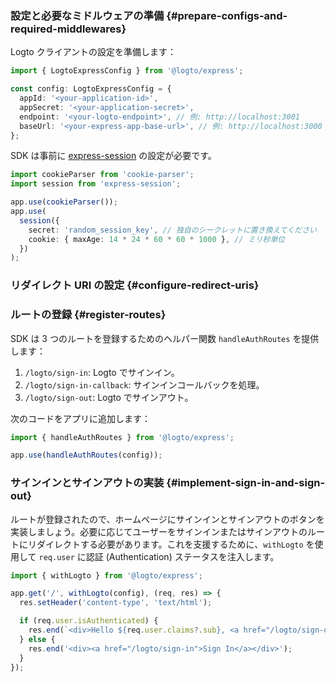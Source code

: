 
### 設定と必要なミドルウェアの準備 \{#prepare-configs-and-required-middlewares}

Logto クライアントの設定を準備します：

```ts title="app.ts"
import { LogtoExpressConfig } from '@logto/express';

const config: LogtoExpressConfig = {
  appId: '<your-application-id>',
  appSecret: '<your-application-secret>',
  endpoint: '<your-logto-endpoint>', // 例: http://localhost:3001
  baseUrl: '<your-express-app-base-url>', // 例: http://localhost:3000
};
```

SDK は事前に [express-session](https://www.npmjs.com/package/express-session) の設定が必要です。

```ts title="app.ts"
import cookieParser from 'cookie-parser';
import session from 'express-session';

app.use(cookieParser());
app.use(
  session({
    secret: 'random_session_key', // 独自のシークレットに置き換えてください
    cookie: { maxAge: 14 * 24 * 60 * 60 * 1000 }, // ミリ秒単位
  })
);
```

### リダイレクト URI の設定 \{#configure-redirect-uris}

<SignInFlowSummary />

<AssumingUrl />

<WebConfigureRedirectUris />

### ルートの登録 \{#register-routes}

SDK は 3 つのルートを登録するためのヘルパー関数 `handleAuthRoutes` を提供します：

1. `/logto/sign-in`: Logto でサインイン。
2. `/logto/sign-in-callback`: サインインコールバックを処理。
3. `/logto/sign-out`: Logto でサインアウト。

次のコードをアプリに追加します：

```ts title="app.ts"
import { handleAuthRoutes } from '@logto/express';

app.use(handleAuthRoutes(config));
```

### サインインとサインアウトの実装 \{#implement-sign-in-and-sign-out}

ルートが登録されたので、ホームページにサインインとサインアウトのボタンを実装しましょう。必要に応じてユーザーをサインインまたはサインアウトのルートにリダイレクトする必要があります。これを支援するために、`withLogto` を使用して `req.user` に認証 (Authentication) ステータスを注入します。

```ts title="app.ts"
import { withLogto } from '@logto/express';

app.get('/', withLogto(config), (req, res) => {
  res.setHeader('content-type', 'text/html');

  if (req.user.isAuthenticated) {
    res.end(`<div>Hello ${req.user.claims?.sub}, <a href="/logto/sign-out">Sign Out</a></div>`);
  } else {
    res.end('<div><a href="/logto/sign-in">Sign In</a></div>');
  }
});
```

<Checkpoint />
